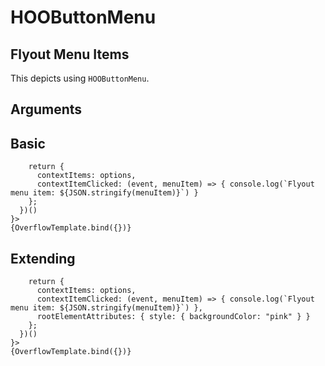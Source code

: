 
<Meta title="Components/Menus/HOOButtonMenu" component={HOOButtonMenu} />

# HOOButtonMenu

## Flyout Menu Items

This depicts using `HOOButtonMenu`.

## Arguments

<ArgTypes of={HOOButtonMenu} />


## Basic
<Canvas>
  <Story 
    name="Basic"
    args = {
      (function () {
        symset.initSymbols();
        const dropdownItems = [
          { iconName: 'Plus', label: 'First Element' }, 
          { iconName: 'Plus', label: 'Second Element' }
        ];
        const options = dropdownItems;

        return {
          contextItems: options,
          contextItemClicked: (event, menuItem) => { console.log(`Flyout menu item: ${JSON.stringify(menuItem)}`) }
        };
      })()
    }>
    {OverflowTemplate.bind({})}
  </Story>
</Canvas>

## Extending
<Canvas>
  <Story 
    name="Extending"
    args = {
      (function () {
        symset.initSymbols();
        const dropdownItems = [
          { iconName: 'Plus', label: 'First Element' }, 
          { iconName: 'Plus', label: 'Second Element' }
        ];
        const options = dropdownItems;

        return {
          contextItems: options,
          contextItemClicked: (event, menuItem) => { console.log(`Flyout menu item: ${JSON.stringify(menuItem)}`) },
          rootElementAttributes: { style: { backgroundColor: "pink" } }
        };
      })()
    }>
    {OverflowTemplate.bind({})}
  </Story>
</Canvas>

